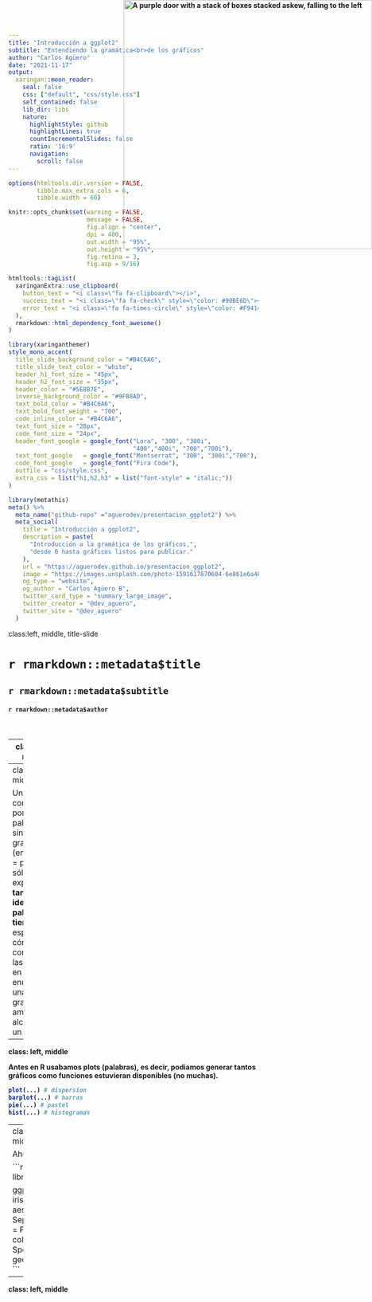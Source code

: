 ```yaml
---
title: "Introducción a ggplot2"
subtitle: "Entendiendo la gramática<br>de los gráficos"
author: "Carlos Agüero"
date: "2021-11-17"
output:
  xaringan::moon_reader:
    seal: false
    css: ["default", "css/style.css"]
    self_contained: false 
    lib_dir: libs
    nature:
      highlightStyle: github
      highlightLines: true
      countIncrementalSlides: false
      ratio: '16:9' 
      navigation:
        scroll: false 
---
```


```r

options(htmltools.dir.version = FALSE,
        tibble.max_extra_cols = 6,
        tibble.width = 60)

knitr::opts_chunk$set(warning = FALSE,
                      message = FALSE,
                      fig.align = "center",
                      dpi = 400,
                      out.width = "95%",
                      out.height = "95%",
                      fig.retina = 3,
                      fig.asp = 9/16)

```


```r
htmltools::tagList(
  xaringanExtra::use_clipboard(
    button_text = "<i class=\"fa fa-clipboard\"></i>",
    success_text = "<i class=\"fa fa-check\" style=\"color: #90BE6D\"></i>",
    error_text = "<i class=\"fa fa-times-circle\" style=\"color: #F94144\"></i>"
  ),
  rmarkdown::html_dependency_font_awesome()
)
```

```r
library(xaringanthemer)
style_mono_accent(
  title_slide_background_color = "#B4C6A6",
  title_slide_text_color = "white",
  header_h1_font_size = "45px",
  header_h2_font_size = "35px",
  header_color = "#5E8B7E",
  inverse_background_color = "#9FB8AD",
  text_bold_color = "#B4C6A6",
  text_bold_font_weight = "700",
  code_inline_color = "#B4C6A6",
  text_font_size = "28px",
  code_font_size = "24px",
  header_font_google = google_font("Lora", "300", "300i",
                                   "400","400i", "700","700i"),
  text_font_google   = google_font("Montserrat", "300", "300i","700"),
  code_font_google   = google_font("Fira Code"),
  outfile = "css/style.css",
  extra_css = list("h1,h2,h3" = list("font-style" = "italic;"))
)
```

```r
library(metathis)
meta() %>%
  meta_name("github-repo" ="aguerodev/presentacion_ggplot2") %>% 
  meta_social(
    title = "Introducción a ggplot2",
    description = paste(
      "Introducción a la gramática de los gráficos,",
      "desde 0 hasta gráficos listos para publicar."
    ),
    url = "https://aguerodev.github.io/presentacion_ggplot2",
    image = "https://images.unsplash.com/photo-1591617870684-6e861e6a48ad?ixlib=rb-1.2.1&ixid=MnwxMjA3fDB8MHxwaG90by1wYWdlfHx8fGVufDB8fHx8&auto=format&fit=clamp&w=250&q=80&h=250",
    og_type = "website",
    og_author = "Carlos Agüero B",
    twitter_card_type = "summary_large_image",
    twitter_creator = "@dev_aguero",
    twitter_site = "@dev_aguero"
  )
```

class:left, middle, title-slide

# `r rmarkdown::metadata$title`

## `r rmarkdown::metadata$subtitle`

<h4>`r rmarkdown::metadata$author`<h4>

<br>


<div style = "position: absolute;top: 0px;right: 0;"><img src="https://images.unsplash.com/photo-1591617870684-6e861e6a48ad?ixlib=rb-1.2.1&ixid=MnwxMjA3fDB8MHxwaG90by1wYWdlfHx8fGVufDB8fHx8&auto=format&fit=clamp&w=2000&q=80&h=2750" alt="A purple door with a stack of boxes stacked askew, falling to the left" width="500"></img></div>

---
class: left, middle

# ¿Qué es una gramática?

La gramática tiene un significado técnico en lingüística. En la teoría transformacional de *Chomsky (1956)*, una gramática es un sistema formal de reglas para generar enunciados lícitos en una lengua.

---
class: left, middle

Un lenguaje compuesto por palabras y sin gramática (enunciado = palabra) sólo expresa **tantas ideas como palabras tiene**. Al especificar cómo se combinan las palabras en los enunciados, una gramática amplía el alcance de un lenguaje.

---
class: left, middle

Antes en R usabamos **plots (palabras)**, es decir, podiamos generar tantos gráficos como funciones estuvieran disponibles (no muchas).

```r
plot(...) # dispersion
barplot(...) # barras
pie(...) # pastel
hist(...) # histogramas
```


---
class: left, middle

Ahora tenemos 

```r
library(ggplot2)

ggplot(data = iris,
       mapping = aes(x = Sepal.Length,
                     y = Petal.Length,
                     color = Species)) +
  geom_point()
```

---
class: left, middle

```r
``` 
 
